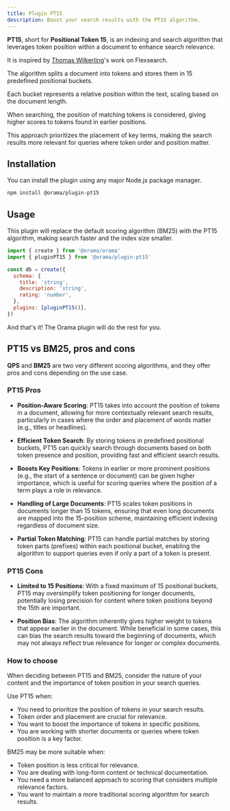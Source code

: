 ```yaml
---
title: Plugin PT15
description: Boost your search results with the PT15 algorithm.
---
```


**PT15**, short for **Positional Token 15**, is an indexing and search algorithm that leverages token position within a document to enhance search relevance.

It is inspired by [Thomas Wilkerling](https://github.com/ts-thomas)'s work on Flexsearch.

The algorithm splits a document into tokens and stores them in 15 predefined positional buckets.

Each bucket represents a relative position within the text, scaling based on the document length.

When searching, the position of matching tokens is considered, giving higher scores to tokens found in earlier positions.

This approach prioritizes the placement of key terms, making the search results more relevant for queries where token order and position matter.

## Installation

You can install the plugin using any major Node.js package manager.

```bash
npm install @orama/plugin-pt15
```

## Usage

This plugin will replace the default scoring algorithm (BM25) with the PT15 algorithm, making search faster and the index size smaller.

```js
import { create } from '@orama/orama'
import { pluginPT15 } from '@orama/plugin-pt15'

const db = create({
  schema: {
    title: 'string',
    description: 'string',
    rating: 'number',
  },
  plugins: [pluginPT15()],
})
```

And that's it! The Orama plugin will do the rest for you.

## PT15 vs BM25, pros and cons

**QPS** and **BM25** are two very different scoring algorithms, and they offer pros and cons depending on the use case.

### PT15 Pros

- **Position-Aware Scoring**: PT15 takes into account the position of tokens in a document, allowing for more contextually relevant search results, particularly in cases where the order and placement of words matter (e.g., titles or headlines).

- **Efficient Token Search**: By storing tokens in predefined positional buckets, PT15 can quickly search through documents based on both token presence and position, providing fast and efficient search results.

- **Boosts Key Positions**: Tokens in earlier or more prominent positions (e.g., the start of a sentence or document) can be given higher importance, which is useful for scoring queries where the position of a term plays a role in relevance.

- **Handling of Large Documents**: PT15 scales token positions in documents longer than 15 tokens, ensuring that even long documents are mapped into the 15-position scheme, maintaining efficient indexing regardless of document size.

- **Partial Token Matching**: PT15 can handle partial matches by storing token parts (prefixes) within each positional bucket, enabling the algorithm to support queries even if only a part of a token is present.

### PT15 Cons

- **Limited to 15 Positions**: With a fixed maximum of 15 positional buckets, PT15 may oversimplify token positioning for longer documents, potentially losing precision for content where token positions beyond the 15th are important.

- **Position Bias**: The algorithm inherently gives higher weight to tokens that appear earlier in the document. While beneficial in some cases, this can bias the search results toward the beginning of documents, which may not always reflect true relevance for longer or complex documents.

### How to choose

When deciding between PT15 and BM25, consider the nature of your content and the importance of token position in your search queries.

Use PT15 when:

- You need to prioritize the position of tokens in your search results.
- Token order and placement are crucial for relevance.
- You want to boost the importance of tokens in specific positions.
- You are working with shorter documents or queries where token position is a key factor.

BM25 may be more suitable when:

- Token position is less critical for relevance.
- You are dealing with long-form content or technical documentation.
- You need a more balanced approach to scoring that considers multiple relevance factors.
- You want to maintain a more traditional scoring algorithm for search results.
